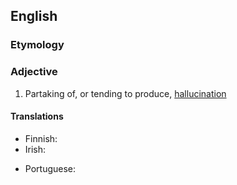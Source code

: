 ==English==

===Etymology===
{{suffix|en|hallucinate|ory}}

===Adjective===
{{en-adj}}

# Partaking of, or tending to produce, [[hallucination]]

====Translations====
{{trans-top|tending to produce hallucination}}
* Finnish: {{t|fi|hallusinatorinen}}
* Irish: {{t|ga|siabhránach}}
{{trans-mid}}
* Portuguese: {{t+|pt|alucinatório}}
{{trans-bottom}}